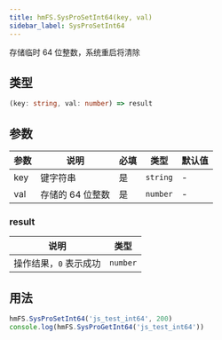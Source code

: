 ```yaml
---
title: hmFS.SysProSetInt64(key, val)
sidebar_label: SysProSetInt64
---
```


存储临时 64 位整数，系统重启将清除

## 类型

```ts
(key: string, val: number) => result
```

## 参数

| 参数 | 说明             | 必填 | 类型     | 默认值 |
| ---- | ---------------- | ---- | -------- | ------ |
| key  | 键字符串         | 是   | `string` | -      |
| val  | 存储的 64 位整数 | 是   | `number` | -      |

### result

| 说明                   | 类型     |
| ---------------------- | -------- |
| 操作结果，`0` 表示成功 | `number` |

## 用法

```js
hmFS.SysProSetInt64('js_test_int64', 200)
console.log(hmFS.SysProGetInt64('js_test_int64'))
```
